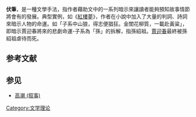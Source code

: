 {{unreferenced|time=2012-06-28T22:32:09+00:00}}
'''伏筆'''，是一種文學手法，指作者藉助文中的一系列暗示來讓讀者能夠預知故事情節將會有的發展。典型實例，如《[[紅樓夢|紅樓夢]]》，作者在小說中加入了大量的判詞、詩詞來暗示人物的命運。如「子系中山狼，得志便猖狂。金閨花柳質，一載赴黃粱」，即暗示賈迎春將來的悲劇命運-子系為「孫」的拆解，指孫紹祖。[[賈迎春|賈迎春]]最終被孫紹祖虐待而死。

==参考文献==
{{Reflist}}

==参见==
*[[高潮_(叙事)|高潮 (叙事)]]

{{敘事學}}

[[Category:文学理论|Category:文学理论]]